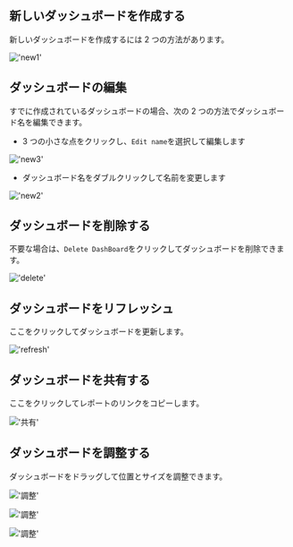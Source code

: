 ## 新しいダッシュボードを作成する

新しいダッシュボードを作成するには 2 つの方法があります。

!['new1'](/image/dashboard/new1.png)


## ダッシュボードの編集

すでに作成されているダッシュボードの場合、次の 2 つの方法でダッシュボード名を編集できます。

- 3 つの小さな点をクリックし、`Edit name`を選択して編集します

!['new3'](/image/dashboard/new3.png)

- ダッシュボード名をダブルクリックして名前を変更します

!['new2'](/image/dashboard/new2.png)

## ダッシュボードを削除する

不要な場合は、`Delete DashBoard`をクリックしてダッシュボードを削除できます。

!['delete'](/image/dashboard/delete.png)

## ダッシュボードをリフレッシュ

ここをクリックしてダッシュボードを更新します。

!['refresh'](/image/dashboard/refresh.png)

## ダッシュボードを共有する

ここをクリックしてレポートのリンクをコピーします。

!['共有'](/image/dashboard/share.png)

## ダッシュボードを調整する

ダッシュボードをドラッグして位置とサイズを調整できます。

!['調整'](/image/AI-image/excel08.png)

!['調整'](/image/AI-image/excel10.png)

!['調整'](/image/AI-image/excel09.png)